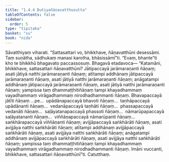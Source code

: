 ```yaml
---
title: "1.4.4 Dutiyañāṇavatthusutta"
tableOfContents: false
sidebar:
  order: 5
type: "tipitaka"
basket: "su"
book: "nida"
---
```



<DynamicBreadcrumb />

<Division number="34" book="nida">

<Paragraph number="256" book="nida">
Sāvatthiyaṃ viharati. “Sattasattari vo, bhikkhave, ñāṇavatthūni desessāmi. Taṃ suṇātha, sādhukaṃ manasi karotha, bhāsissāmī”ti. “Evaṃ, bhante”ti kho te bhikkhū bhagavato paccassosuṃ. Bhagavā etadavoca—
</Paragraph>

<Paragraph number="257" book="nida">
“Katamāni, bhikkhave, sattasattari ñāṇavatthūni? Jātipaccayā jarāmaraṇanti ñāṇaṃ; asati jātiyā natthi jarāmaraṇanti ñāṇaṃ; atītampi addhānaṃ jātipaccayā jarāmaraṇanti ñāṇaṃ, asati jātiyā natthi jarāmaraṇanti ñāṇaṃ; anāgatampi addhānaṃ jātipaccayā jarāmaraṇanti ñāṇaṃ, asati jātiyā natthi jarāmaraṇanti ñāṇaṃ; yampissa taṃ dhammaṭṭhitiñāṇaṃ tampi khayadhammaṃ vayadhammaṃ virāgadhammaṃ nirodhadhammanti ñāṇaṃ.
</Paragraph>

<Paragraph number="258" book="nida">
Bhavapaccayā jātīti ñāṇaṃ …pe…  upādānapaccayā bhavoti ñāṇaṃ…  taṇhāpaccayā upādānanti ñāṇaṃ…  vedanāpaccayā taṇhāti ñāṇaṃ…  phassapaccayā vedanāti ñāṇaṃ…  saḷāyatanapaccayā phassoti ñāṇaṃ…  nāmarūpapaccayā saḷāyatananti ñāṇaṃ…  viññāṇapaccayā nāmarūpanti ñāṇaṃ…  saṅkhārapaccayā viññāṇanti ñāṇaṃ; avijjāpaccayā saṅkhārāti ñāṇaṃ, asati avijjāya natthi saṅkhārāti ñāṇaṃ; atītampi addhānaṃ avijjāpaccayā saṅkhārāti ñāṇaṃ, asati avijjāya natthi saṅkhārāti ñāṇaṃ; anāgatampi addhānaṃ avijjāpaccayā saṅkhārāti ñāṇaṃ, asati avijjāya natthi saṅkhārāti ñāṇaṃ; yampissa taṃ dhammaṭṭhitiñāṇaṃ tampi khayadhammaṃ vayadhammaṃ virāgadhammaṃ nirodhadhammanti ñāṇaṃ. Imāni vuccanti, bhikkhave, sattasattari ñāṇavatthūnī”ti.

</Paragraph>
</Division>

<Paragraph number="259" type="center" book="nida">
Catutthaṃ.
</Paragraph>